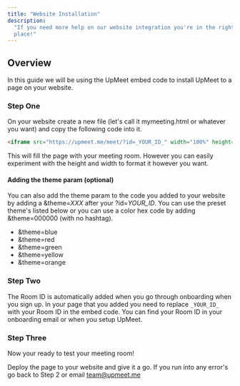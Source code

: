 ```yaml
---
title: "Website Installation"
description:
  "If you need more help on our website integration you're in the right
  place!"
---
```


## Overview
In this guide we will be using the UpMeet embed code to install UpMeet to a page on your website.

### Step One
On your website create a new file (let's call it mymeeting.html or whatever you want) and copy the following code into it.

```html
<iframe src="https://upmeet.me/meet/?id=_YOUR_ID_" width="100%" height="100vh">
```

This will fill the page with your meeting room. However you can easily experiment with the height and width to format it however you want.

#### Adding the theme param (optional)
You can also add the theme param to the code you added to your website by adding a &theme=_XXX_ after your ?id=_YOUR_ID_.
You can use the preset theme's listed below or you can use a color hex code by adding &theme=000000 (with no hashtag).
- &theme=blue
- &theme=red
- &theme=green
- &theme=yellow
- &theme=orange

### Step Two
<Tip>The Room ID is automatically added when you go through onboarding when you sign up.</Tip>
In your page that you added you need to replace ```_YOUR_ID_``` with your Room ID in the embed code. You can find your Room ID in your onboarding email or when you setup UpMeet.

### Step Three
Now your ready to test your meeting room! 

Deploy the page to your website and give it a go.
If you run into any error's go back to Step 2 or email team@upmeet.me
